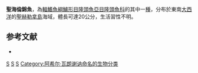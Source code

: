 {{Speciesbox 
| taxon = Thalassoma sanctaehelenae
| status = DD
| status_system = IUCN3.1
| binomial_authority = [[Achille_Valenciennes|Valenciennes]], 1839
| synonyms = *''Julis sanctaehelenae''<br /><small>Valenciennes, 1839</small>
}}
'''聖海倫錦魚'''，為[[輻鰭魚綱|輻鰭魚綱]][[鱸形目|鱸形目]][[隆頭魚亞目|隆頭魚亞目]][[隆頭魚科|隆頭魚科]]的其中一[[種|種]]，分布於東南[[大西洋|大西洋]]的[[聖赫勒拿島|聖赫勒拿島]]海域，體長可達20公分，生活習性不明。

==参考文献==
*{{FishBase_species|genus=Thalassoma|species=sanctaehelenae|year=2013|month=8}}

{{Taxonbar}}

[[Category:IUCN红色名录数据缺乏物种|S]]
[[Category:錦魚屬|S]]
[[Category:1839年描述的魚類|S]]
[[Category:阿希尔·瓦朗谢讷命名的生物分类|Category:阿希尔·瓦朗谢讷命名的生物分类]]